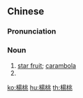 {{also|杨桃}}
==Chinese==
{{zh-forms|s=杨桃|alt=羊桃,陽桃,洋桃}}

===Pronunciation===
{{zh-pron
|m=yángtáo
|c=joeng4 tou4-2
|h=pfs=yòng-thò
|mn=lk,tp,yl,kh,km,mg,hc:iûⁿ-tô/tp,tc:iûⁿ-thô/tn:iôⁿ-tô
|cat=n
}}

===Noun===
{{zh-noun}}

# [[star fruit]]; [[carambola]]
# {{zh-alt-name|獼猴桃|[[kiwi fruit]]}}

{{zh-cat|Fruits}}

[[ko:楊桃]]
[[hu:楊桃]]
[[th:楊桃]]